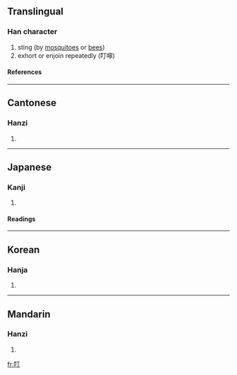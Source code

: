 ==Translingual==
===Han character===
{{Han char|rn=30|rad=口|as=02|sn=5|four=6102<sub>0</sub>|canj=口一弓 (RMN)}}
# sting (by [[mosquito]]es or [[bee]]s)
# exhort or enjoin repeatedly (叮嚀)
====References====
{{Han ref|kx=0172.110|dkj=03244|dj=0383.060|hdz=10568.010|uh=53EE|ud=21486|bh=A56D|bd=42349}}
----
==Cantonese==
===Hanzi===
{{yue-hanzi|jyut=|y=ding1}}
# {{defn|Cantonese}}
----
==Japanese==
===Kanji===
{{ja-kanji|grade=|rs=口02}}
# {{defn|Japanese}} 
====Readings====
{{ja-readings|on=[[てい]] (tei)|kun=[[たのむ]] (tanomu), [[ねんごろ]] (nengoro), [[さす]] (sasu)}}
----
==Korean==
===Hanja===
{{ko-hanja|hangeul=정|rv=jeong|mr=chŏng}}
# {{defn|Korean}}
----
==Mandarin==
===Hanzi===
{{cmn-hanzi|pin=[[dīng]] ([[ding1]]), [[kè]] ([[ke4]])|wg=ting<sup>1</sup>, k'o<sup>4</sup>}}
# {{defn|Mandarin}}

[[fr:叮]]